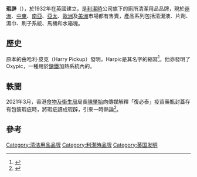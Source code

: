 '''瑕辟'''（{{lang-en|Harpic}}），於1932年在英國建立，是[[利潔時|利潔時]]公司旗下的廁所清潔用品品牌，現於[[非洲|非洲]]、[[中東|中東]]、[[南亞|南亞]]、[[亞太|亞太]]、[[歐洲|歐洲]]及[[美洲|美洲]]市場都有售賣，產品系列包括清潔液、片劑、濕巾、刷子系統、馬桶和水箱塊。

== 歷史 ==
原本的{{le|潔廁液|Toilet cleaner}}由哈利·皮克（Harry Pickup）發明，Harpic是其名字的縮寫<ref>{{cite web|url=https://www.thescarboroughnews.co.uk/news/your-say/scarborough-connection-with-famous-cleaning-products-1-1435167|title=Scarborough connection with famous cleaning products|website=The Scarborough News|access-date=2021-03-26|archive-date=2018-05-13|archive-url=https://web.archive.org/web/20180513152118/https://www.thescarboroughnews.co.uk/news/your-say/scarborough-connection-with-famous-cleaning-products-1-1435167|dead-url=yes}}</ref>。他亦發明了Oxypic，一種用於[[鑄鐵|鑄鐵]]加熱系統內的{{le|密封膠|Sealant}}。

== 軼聞 ==
2021年3月，香港[[食物及衞生局|食物及衞生局]]局長[[陳肇始|陳肇始]]向傳媒解釋「復必泰」疫苗藥瓶封蓋存有包裝瑕疵時，將瑕疵讀成瑕辟，引來一時熱論<ref>{{cite news|url=https://hk.on.cc/hk/bkn/cnt/news/20210324/bkn-20210324165956309-0324_00822_001.html|title=政Whats噏：三度「瑕疵」讀「瑕癖」　陳肇始抗疫滅鼠講嘢冇樣掂|date=2021-03-24|publisher=東方日報}}</ref>。

== 參考 ==
{{reflist}}

[[Category:清洁用品品牌|Category:清洁用品品牌]]
[[Category:利潔時品牌|Category:利潔時品牌]]
[[Category:英国发明|Category:英国发明]]